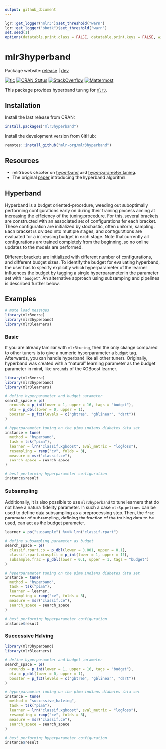 ```yaml
---
output: github_document
---
```


```r
lgr::get_logger("mlr3")$set_threshold("warn")
lgr::get_logger("bbotk")$set_threshold("warn")
set.seed(1)
options(datatable.print.class = FALSE, datatable.print.keys = FALSE, width = 200)
```

# mlr3hyperband

Package website: [release](https://mlr3hyperband.mlr-org.com/) | [dev](https://mlr3hyperband.mlr-org.com/dev/)

<!-- badges: start -->
[![tic](https://github.com/mlr-org/mlr3hyperband/workflows/tic/badge.svg?branch=main)](https://github.com/mlr-org/mlr3hyperband/actions)
[![CRAN Status](https://www.r-pkg.org/badges/version-ago/mlr3hyperband)](https://cran.r-project.org/package=mlr3hyperband)
[![StackOverflow](https://img.shields.io/badge/stackoverflow-mlr3-orange.svg)](https://stackoverflow.com/questions/tagged/mlr3)
[![Mattermost](https://img.shields.io/badge/chat-mattermost-orange.svg)](https://lmmisld-lmu-stats-slds.srv.mwn.de/mlr_invite/)
<!-- badges: end -->

This package provides hyperband tuning for [`mlr3`](https://mlr3.mlr-org.com).

## Installation

Install the last release from CRAN:

```r
install.packages("mlr3hyperband")
```

Install the development version from GitHub:

```r
remotes::install_github("mlr-org/mlr3hyperband")
```

## Resources

* mlr3book chapter on [hyperband](https://mlr3book.mlr-org.com/optimization.html#hyperband)
and [hyperparameter tuning](https://mlr3book.mlr-org.com/optimization.html#tuning).
* The original [paper](https://arxiv.org/abs/1603.06560) introducing the hyperband algorithm.

## Hyperband

Hyperband is a budget oriented-procedure, weeding out suboptimally performing configurations early on during their training process aiming at increasing the efficiency of the tuning procedure.
For this, several brackets are constructed with an associated set of configurations for each bracket.
These configuration are initialized by stochastic, often uniform, sampling.
Each bracket is divided into multiple stages, and configurations are evaluated for a increasing budget in each stage.
Note that currently all configurations are trained completely from the beginning, so no online updates to the models are performed.

Different brackets are initialized with different number of configurations, and different budget sizes.
To identify the budget for evaluating hyperband, the user has to specify explicitly which hyperparameter of the learner influences the budget by tagging a single hyperparameter in the parameter set with `"budget"`.
An alternative approach using subsampling and pipelines is described further below.

## Examples

```r
# mute load messages
library(mlr3verse)
library(mlr3hyperband)
library(mlr3learners)
```

### Basic

If you are already familiar with `mlr3tuning`, then the only change compared to other tuners is to give a numeric hyperparameter a `budget` tag.
Afterwards, you can handle hyperband like all other tuners.
Originally, hyperband was created with a “natural” learning parameter as the budget parameter in mind, like `nrounds` of the XGBoost learner.

```r
library(mlr3verse)
library(mlr3hyperband)
library(mlr3learners)

# define hyperparameter and budget parameter
search_space = ps(
  nrounds = p_int(lower = 1, upper = 16, tags = "budget"),
  eta = p_dbl(lower = 0, upper = 1),
  booster = p_fct(levels = c("gbtree", "gblinear", "dart"))
)

# hyperparameter tuning on the pima indians diabetes data set
instance = tune(
  method = "hyperband",
  task = tsk("pima"),
  learner = lrn("classif.xgboost", eval_metric = "logloss"),
  resampling = rsmp("cv", folds = 3),
  measure = msr("classif.ce"),
  search_space = search_space
)

# best performing hyperparameter configuration
instance$result
```

### Subsampling

Additionally, it is also possible to use `mlr3hyperband` to tune learners that do not have a natural fidelity parameter.
In such a case `mlr3pipelines` can be used to define data subsampling as a preprocessing step.
Then, the `frac` parameter of subsampling, defining the fraction of the training data to be used, can act as the budget parameter.

```r
learner = po("subsample") %>>% lrn("classif.rpart")

# define subsampling parameter as budget
search_space = ps(
  classif.rpart.cp = p_dbl(lower = 0.001, upper = 0.1),
  classif.rpart.minsplit = p_int(lower = 1, upper = 10),
  subsample.frac = p_dbl(lower = 0.1, upper = 1, tags = "budget")
)

# hyperparameter tuning on the pima indians diabetes data set
instance = tune(
  method = "hyperband",
  task = tsk("pima"),
  learner = learner,
  resampling = rsmp("cv", folds = 3),
  measure = msr("classif.ce"),
  search_space = search_space
)

# best performing hyperparameter configuration
instance$result
```

### Successive Halving

```r
library(mlr3hyperband)
library(mlr3learners)

# define hyperparameter and budget parameter
search_space = ps(
  nrounds = p_int(lower = 1, upper = 16, tags = "budget"),
  eta = p_dbl(lower = 0, upper = 1),
  booster = p_fct(levels = c("gbtree", "gblinear", "dart"))
)

# hyperparameter tuning on the pima indians diabetes data set
instance = tune(
  method = "successive_halving",
  task = tsk("pima"),
  learner = lrn("classif.xgboost", eval_metric = "logloss"),
  resampling = rsmp("cv", folds = 3),
  measure = msr("classif.ce"),
  search_space = search_space
)

# best performing hyperparameter configuration
instance$result
```
